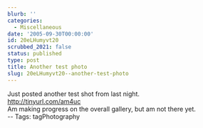 ```yaml
---
blurb: ''
categories:
  - Miscellaneous
date: '2005-09-30T00:00:00'
id: 20eLHumyvt20
scrubbed_2021: false
status: published
type: post
title: Another test photo
slug: 20eLHumyvt20--another-test-photo
---
```


Just posted another test shot from last night.  
http://tinyurl.com/am4uc  
Am making progress on the overall gallery, but am not there yet.  
-- Tags: tagPhotography
